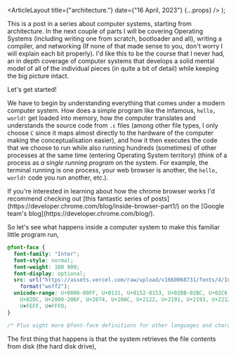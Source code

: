 
  <ArticleLayout title={"architecture."} date={"16 April, 2023"} {...props} />
);

This is a post in a series about computer systems, starting from architecture. In the next couple of parts I will be covering Operating Systems (including writing one from scratch, bootloader and all), writing a compiler, and networking (If none of that made sense to you, don't worry I will explain each bit properly). I'd like this to be the course that I never had, an in depth coverage of computer systems that develops a solid mental model of all of the individual pieces (in quite a bit of detail) while keeping the big picture intact.

Let's get started!

We have to begin by understanding everything that comes under a modern computer system. How does a simple program like the infamous, `hello, world!` get loaded into memory, how the computer translates and understands the source code from `.c` files (among other file types, I only choose `C` since it maps almost directly to the hardware of the computer making the conceptualisation easier), and how it then executes the code that we choose to run while also running hundreds (sometimes) of other processes at the same time (entering Operating System territory) (<Highlight>think of a process as _a single running program_ on the system</Highlight>. For example, the terminal running is one process, your web browser is another, the `hello, world!` code you run another, etc.).

<Aside variant="note" tags={[{ label: "reading", color: "sky" }]}>
  If you're interested in learning about how the chrome browser works I'd
  recommend checking out [this fantastic series of
  posts](https://developer.chrome.com/blog/inside-browser-part1/) on the [Google
  team's blog](https://developer.chrome.com/blog/).
</Aside>

So let's see what happens inside a computer system to make this familiar little program run,

```css
@font-face {
  font-family: "Inter";
  font-style: normal;
  font-weight: 100 900;
  font-display: optional;
  src: url("https://assets.vercel.com/raw/upload/v1660068731/fonts/4/Inter.var.latin.woff2")
    format("woff2");
  unicode-range: U+0000-00FF, U+0131, U+0152-0153, U+02BB-02BC, U+02C6, U+02DA,
    U+02DC, U+2000-206F, U+2074, U+20AC, U+2122, U+2191, U+2193, U+2212, U+2215,
    U+FEFF, U+FFFD;
}

/* Plus eight more @font-face definitions for other languages and characters. */
```

The first thing that happens is that the system retrieves the file contents from disk (the hard disk drive),
